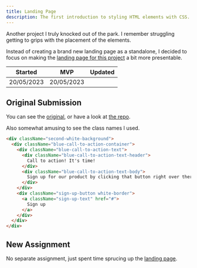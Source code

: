 ```yaml
---
title: Landing Page
description: The first introduction to styling HTML elements with CSS.
---
```


Another project I truly knocked out of the park. I remember struggling getting to grips with the placement of the elements.

Instead of creating a brand new landing page as a standalone, I decided to focus on making the [landing page for this project](/) a bit more presentable.

| Started | MVP | Updated |
|-|-|-|
|20/05/2023|20/05/2023 ||

## Original Submission

You can see the [original](/projects/landing-page/old), or have a look at [the repo](https://github.com/SQUASHD/landing_page).

Also somewhat amusing to see the class names I used.

```html {1-4}
<div className="second-white-background">
  <div className="blue-call-to-action-container">
    <div className="blue-call-to-action-text">
      <div className="blue-call-to-action-text-header">
        Call to action! It's time!
      </div>
      <div className="blue-call-to-action-text-body">
        Sign up for our product by clicking that button right over there!
      </div>
    </div>
    <div className="sign-up-button white-border">
      <a className="sign-up-text" href="#">
        Sign up
      </a>
    </div>
  </div>
</div>
```

## New Assignment

No separate assignment, just spent time sprucing up the [landing page](/).
